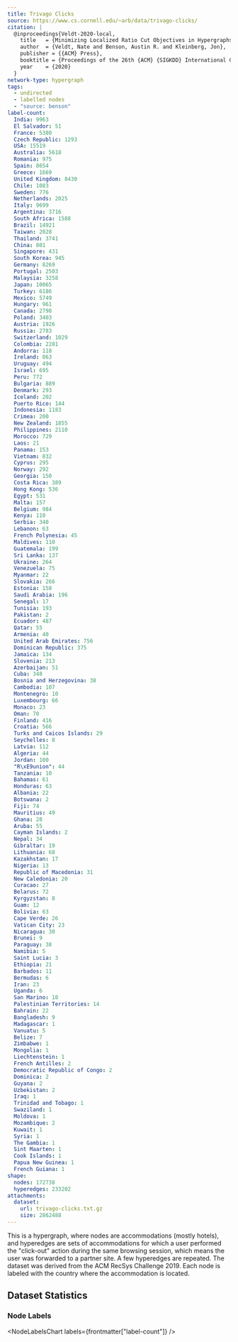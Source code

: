 ```yaml
---
title: Trivago Clicks
source: https://www.cs.cornell.edu/~arb/data/trivago-clicks/
citation: |
  @inproceedings{Veldt-2020-local,
    title   = {Minimizing Localized Ratio Cut Objectives in Hypergraphs},
    author  = {Veldt, Nate and Benson, Austin R. and Kleinberg, Jon},
    publisher = {{ACM} Press},
    booktitle = {Proceedings of the 26th {ACM} {SIGKDD} International Conference on Knowledge Discovery and Data Mining},
    year    = {2020}
  }
network-type: hypergraph
tags:
  - undirected
  - labelled nodes
  - "source: benson"
label-count:
  India: 9963
  El Salvador: 51
  France: 5380
  Czech Republic: 1293
  USA: 15519
  Australia: 5618
  Romania: 975
  Spain: 8654
  Greece: 1669
  United Kingdom: 8430
  Chile: 1083
  Sweden: 776
  Netherlands: 2025
  Italy: 9699
  Argentina: 3716
  South Africa: 1588
  Brazil: 14921
  Taiwan: 2028
  Thailand: 3741
  China: 801
  Singapore: 431
  South Korea: 945
  Germany: 8269
  Portugal: 2503
  Malaysia: 3258
  Japan: 10065
  Turkey: 6186
  Mexico: 5749
  Hungary: 961
  Canada: 2798
  Poland: 3403
  Austria: 1926
  Russia: 2783
  Switzerland: 1029
  Colombia: 2281
  Andorra: 118
  Ireland: 863
  Uruguay: 494
  Israel: 695
  Peru: 772
  Bulgaria: 889
  Denmark: 293
  Iceland: 202
  Puerto Rico: 144
  Indonesia: 1183
  Crimea: 200
  New Zealand: 1855
  Philippines: 2110
  Morocco: 729
  Laos: 21
  Panama: 153
  Vietnam: 832
  Cyprus: 295
  Norway: 292
  Georgia: 150
  Costa Rica: 389
  Hong Kong: 536
  Egypt: 531
  Malta: 157
  Belgium: 984
  Kenya: 110
  Serbia: 340
  Lebanon: 63
  French Polynesia: 45
  Maldives: 110
  Guatemala: 199
  Sri Lanka: 137
  Ukraine: 264
  Venezuela: 75
  Myanmar: 22
  Slovakia: 266
  Estonia: 158
  Saudi Arabia: 196
  Senegal: 17
  Tunisia: 193
  Pakistan: 2
  Ecuador: 487
  Qatar: 55
  Armenia: 40
  United Arab Emirates: 756
  Dominican Republic: 375
  Jamaica: 134
  Slovenia: 213
  Azerbaijan: 51
  Cuba: 348
  Bosnia and Herzegovina: 38
  Cambodia: 107
  Montenegro: 10
  Luxembourg: 66
  Monaco: 23
  Oman: 70
  Finland: 416
  Croatia: 566
  Turks and Caicos Islands: 29
  Seychelles: 8
  Latvia: 112
  Algeria: 44
  Jordan: 100
  "R\xE9union": 44
  Tanzania: 10
  Bahamas: 61
  Honduras: 63
  Albania: 22
  Botswana: 2
  Fiji: 74
  Mauritius: 49
  Ghana: 28
  Aruba: 55
  Cayman Islands: 2
  Nepal: 34
  Gibraltar: 19
  Lithuania: 68
  Kazakhstan: 17
  Nigeria: 13
  Republic of Macedonia: 31
  New Caledonia: 20
  Curacao: 27
  Belarus: 72
  Kyrgyzstan: 8
  Guam: 12
  Bolivia: 63
  Cape Verde: 26
  Vatican City: 23
  Nicaragua: 30
  Brunei: 9
  Paraguay: 38
  Namibia: 5
  Saint Lucia: 3
  Ethiopia: 21
  Barbados: 11
  Bermudas: 6
  Iran: 23
  Uganda: 6
  San Marino: 10
  Palestinian Territories: 14
  Bahrain: 22
  Bangladesh: 9
  Madagascar: 1
  Vanuatu: 5
  Belize: 7
  Zimbabwe: 1
  Mongolia: 1
  Liechtenstein: 1
  French Antilles: 2
  Democratic Republic of Congo: 2
  Dominica: 2
  Guyana: 2
  Uzbekistan: 2
  Iraq: 1
  Trinidad and Tobago: 1
  Swaziland: 1
  Moldova: 1
  Mozambique: 2
  Kuwait: 1
  Syria: 1
  The Gambia: 1
  Sint Maarten: 1
  Cook Islands: 1
  Papua New Guinea: 1
  French Guiana: 1
shape:
  nodes: 172738
  hyperedges: 233202
attachments:
  dataset:
    url: trivago-clicks.txt.gz
    size: 2862488
---
```



This is a hypergraph, where nodes are accommodations (mostly hotels), and hyperedges are sets of accommodations for which a user performed the "click-out" action during the same browsing session, which means the user was forwarded to a partner site.
A few hyperedges are repeated.
The dataset was derived from the ACM RecSys Challenge 2019. Each node is labeled with the country where the accommodation is located.

## Dataset Statistics

<dl className="not-prose grid gap-5 sm:grid-cols-2">
  <Stat title="Nodes" value={formatNumber(frontmatter["shape"]["nodes"])} />
  <Stat title="Node Type" value="Hotel" />
  <Stat
    title="Hyperedges"
    value={formatNumber(frontmatter["shape"]["hyperedges"])}
  />
  <Stat title="Hyperedge Type" value="Click-out Actions" />
</dl>

### Node Labels

<NodeLabelsChart labels={frontmatter["label-count"]} />
